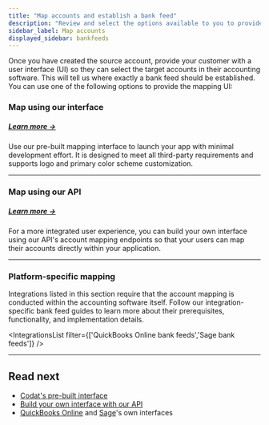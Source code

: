 ```yaml
---
title: "Map accounts and establish a bank feed"
description: "Review and select the options available to you to provide an account mapping interface to your SMB customer and establish a bank feed"
sidebar_label: Map accounts
displayed_sidebar: bankfeeds
---
```



Once you have created the source account, provide your customer with a user interface (UI) so they can select the target accounts in their accounting software. This will tell us where exactly a bank feed should be established. You can use one of the following options to provide the mapping UI:

### Map using our interface
##### [Learn more →](/bank-feeds/mapping/codat-ui)

Use our pre-built mapping interface to launch your app with minimal development effort. It is designed to meet all third-party requirements and supports logo and primary color scheme customization. 

<IntegrationsList integrations={bankfeedsInternalMappingIntegrations}/>

---
### Map using our API
##### [Learn more →](/bank-feeds/mapping/api-mapping)

For a more integrated user experience, you can build your own interface using our API's account mapping endpoints so that your users can map their accounts directly within your application. 

<IntegrationsList integrations={bankfeedsInternalMappingIntegrations}/>

---

### Platform-specific mapping

Integrations listed in this section require that the account mapping is conducted within the accounting software itself. Follow our integration-specific bank feed guides to learn more about their prerequisites, functionality, and implementation details.

<IntegrationsList filter={['QuickBooks Online bank feeds','Sage bank feeds']} />

---

## Read next
  
* [Codat's pre-built interface](/bank-feeds/mapping/codat-ui)
* [Build your own interface with our API](/bank-feeds/mapping/api-mapping)
* [QuickBooks Online](/bank-feeds/integrations/qbo/mapping) and [Sage](/bank-feeds/integrations/sage/mapping)'s own interfaces